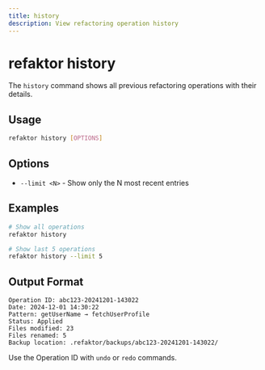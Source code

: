 ```yaml
---
title: history
description: View refactoring operation history
---
```


# refaktor history

The `history` command shows all previous refactoring operations with their details.

## Usage

```bash
refaktor history [OPTIONS]
```

## Options

- `--limit <N>` - Show only the N most recent entries

## Examples

```bash
# Show all operations
refaktor history

# Show last 5 operations
refaktor history --limit 5
```

## Output Format

```
Operation ID: abc123-20241201-143022
Date: 2024-12-01 14:30:22
Pattern: getUserName → fetchUserProfile  
Status: Applied
Files modified: 23
Files renamed: 5
Backup location: .refaktor/backups/abc123-20241201-143022/
```

Use the Operation ID with `undo` or `redo` commands.